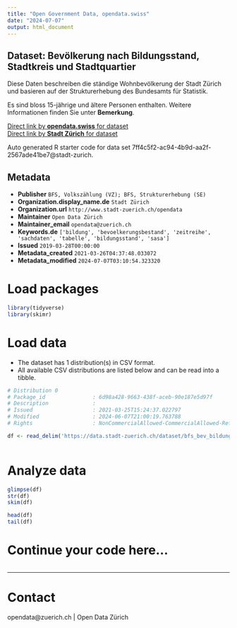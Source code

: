 ```yaml
---
title: "Open Government Data, opendata.swiss"
date: "2024-07-07"
output: html_document
---
```


## Dataset: Bevölkerung nach Bildungsstand, Stadtkreis und Stadtquartier

Diese Daten beschreiben die ständige Wohnbevölkerung der Stadt Zürich und basieren auf der Strukturerhebung des Bundesamts für Statistik.

Es sind bloss 15-jährige und ältere Personen enthalten. Weitere Informationen finden Sie unter **Bemerkung**.

[Direct link by **opendata.swiss** for dataset](https://opendata.swiss/de/dataset/bevolkerung-nach-bildungsstand-stadtkreis-und-stadtquartier2)<br>
[Direct link by **Stadt Zürich** for dataset](https://data.stadt-zuerich.ch/dataset/bfs_bev_bildungsstand_statquartier_od1012)

Auto generated R starter code for data set 7ff4c5f2-ac94-4b9d-aa2f-2567ade41be7@stadt-zurich.

## Metadata

- **Publisher** `BFS, Volkszählung (VZ); BFS, Strukturerhebung (SE)`
- **Organization.display_name.de** `Stadt Zürich`
- **Organization.url** `http://www.stadt-zuerich.ch/opendata`
- **Maintainer** `Open Data Zürich`
- **Maintainer_email** `opendata@zuerich.ch`
- **Keywords.de** `['bildung', 'bevoelkerungsbestand', 'zeitreihe', 'sachdaten', 'tabelle', 'bildungsstand', 'sasa']`
- **Issued** `2019-03-28T00:00:00`
- **Metadata_created** `2021-03-26T04:37:48.033072`
- **Metadata_modified** `2024-07-07T03:10:54.323320`


# Load packages

```r

library(tidyverse)
library(skimr)

```

# Load data

-   The dataset has 1 distribution(s) in CSV format.
-   All available CSV distributions are listed below and can be read into a tibble.

```r

# Distribution 0
# Package_id               : 6d98a428-9663-438f-aceb-90e187e5d97f
# Description              : 
# Issued                   : 2021-03-25T15:24:37.022797
# Modified                 : 2024-06-07T21:00:19.763788
# Rights                   : NonCommercialAllowed-CommercialAllowed-ReferenceNotRequired

df <- read_delim('https://data.stadt-zuerich.ch/dataset/bfs_bev_bildungsstand_statquartier_od1012/download/BIL101OD1012.csv')



```

# Analyze data

```r

glimpse(df)
str(df)
skim(df)

head(df)
tail(df)

```

# Continue your code here...

```r

```

------------------------------------------------------------------------

# Contact

opendata@zuerich.ch | Open Data Zürich
